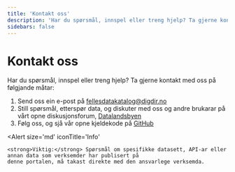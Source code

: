 ```yaml
---
title: 'Kontakt oss'
description: 'Har du spørsmål, innspel eller treng hjelp? Ta gjerne kontakt med oss på følgjande måtar'
sidebars: false
---
```


# Kontakt oss

<Ingress size='xs'>Har du spørsmål, innspel eller treng hjelp? Ta gjerne kontakt med oss på følgjande måtar:</Ingress>

1. Send oss ein e-post på [fellesdatakatalog@digdir.no](mailto:fellesdatakatalog@digdir.no)
2. Still spørsmål, etterspør data, og diskuter med oss og andre brukarar på vårt opne diskusjonsforum, [Datalandsbyen](https://datalandsbyen.norge.no/)
3. Følg oss, og sjå vår opne kjeldekode på [GitHub](https://github.com/Informasjonsforvaltning)

<Alert 
    size='md'
    iconTitle='Info'
>
    <strong>Viktig:</strong> Spørsmål om spesifikke datasett, API-ar eller annan data som verksemder har publisert på
    denne portalen, må takast direkte med den ansvarlege verksemda.
</Alert>
